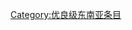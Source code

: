 {{catmore1|[[Wikipedia:新加坡专题|Wikipedia:新加坡专题]]}}
{{cat class | topic=新加坡 | class=优良 }}
{{CategoryTOC}}

[[Category:优良级东南亚条目|Category:优良级东南亚条目]]